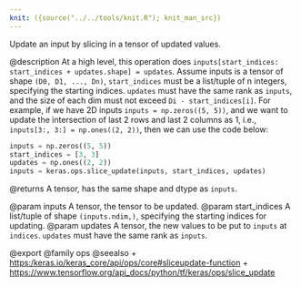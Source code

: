 ```yaml
---
knit: ({source("../../tools/knit.R"); knit_man_src})
---
```

Update an input by slicing in a tensor of updated values.

@description
At a high level, this operation does
`inputs[start_indices: start_indices + updates.shape] = updates`.
Assume inputs is a tensor of shape `(D0, D1, ..., Dn)`,
`start_indices` must be a list/tuple of n integers, specifying the starting
indices. `updates` must have the same rank as `inputs`, and the size of each
dim must not exceed `Di - start_indices[i]`. For example, if we have 2D
inputs `inputs = np.zeros((5, 5))`, and we want to update the intersection
of last 2 rows and last 2 columns as 1, i.e.,
`inputs[3:, 3:] = np.ones((2, 2))`, then we can use the code below:

```python
inputs = np.zeros((5, 5))
start_indices = [3, 3]
updates = np.ones((2, 2))
inputs = keras.ops.slice_update(inputs, start_indices, updates)
```

@returns
    A tensor, has the same shape and dtype as `inputs`.

@param inputs A tensor, the tensor to be updated.
@param start_indices A list/tuple of shape `(inputs.ndim,)`, specifying
    the starting indices for updating.
@param updates A tensor, the new values to be put to `inputs` at `indices`.
    `updates` must have the same rank as `inputs`.

@export
@family ops
@seealso
+ <https:/keras.io/keras_core/api/ops/core#sliceupdate-function>
+ <https://www.tensorflow.org/api_docs/python/tf/keras/ops/slice_update>
